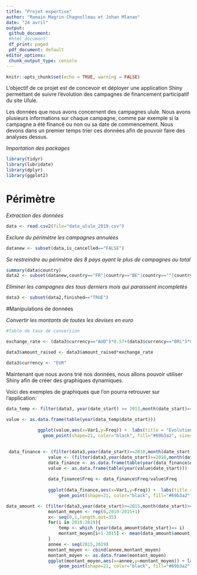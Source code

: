 ---
title: "Projet expertise"
author: "Romain Magrin-Chagnolleau et Johan Mlanao"
date: "24 avril"
output:
 github_document:
 #html_document:
 df_print: paged
 pdf_document: default
editor_options:
 chunk_output_type: console
---

```{r setup, include=FALSE}
knitr::opts_chunk$set(echo = TRUE, warning = FALSE)
```

L'objectif de ce projet est de concevoir et déployer une application Shiny permettant de suivre l’évolution des campagnes de financement participatif du site Ulule.

Les données que nous avons concernent des campagnes ulule. Nous avons plusieurs informations sur chaque campagne, comme par exemple si la campagne a été financé ou non ou sa date de commencement. Nous devons dans un premier temps trier ces données afin de pouvoir faire des analyses dessus.

*Importation des packages*
```{r warning=FALSE}
library(tidyr)
library(lubridate)
library(dplyr)
library(ggplot2)

```

# Périmètre

*Extraction des données*
```{r}
data <- read.csv2(file="data_ulule_2019.csv")
```

*Exclure du périmètre les campagnes annulées*
```{r}
datanew <- subset(data,is_cancelled=="FALSE")
```

*Se restreindre au périmètre des 8 pays ayant le plus de campagnes au total*
```{r}
summary(data$country)
data2 <- subset(datanew,country=="FR"|country=="BE"|country==""|country=="IT"|country=="CA"|country=="ES"|country=="CH"|country=="DE")
```

*Eliminer les campagnes des tous derniers mois qui paraissent incompletès*
```{r}
data3 <- subset(data2,finished=="TRUE")
```

#Manipulations de données

*Convertir les montants de toutes les devises en euro*
```{r}
#Table de taux de conversion

exchange_rate <- (data3$currency=="AUD")*0.57+(data3$currency=="BRL")*0.19+(data3$currency=="CAD")*0.65+(data3$currency=="CHF")*0.94+(data3$currency=="DKK")*0.13+(data3$currency=="EUR")+(data3$currency=="GBP")*1.12+(data3$currency=="NOK")*0.09+(data3$currency=="SEK")*0.092+(data3$currency=="USD")*0.9

data3$amount_raised <- data3$amount_raised*exchange_rate

data3$currency <- "EUR"

```


Maintenant que nous avons trié nos données, nous allons pouvoir utiliser Shiny afin de créer des graphiques dynamiques.

Voici des exemples de graphiques que l'on pourra retrouver sur l'application:

```{r}
data_temp <- filter(data3, year(date_start) >= 2013,month(date_start)==1,category=="Mode & Design")

value <- as.data.frame(table(year(data_temp$date_start)))
            
            ggplot(value,aes(x=Var1,y=Freq)) +  labs(title = "Evolution du nombres de campagnes au mois de Janvier")+ labs(x="Année",y="Montant moyen") +  geom_line(aes(group=1)) + geom_line(aes(group=1)) +
              geom_point(shape=21, color="black", fill="#69b3a2", size=6) 
            
```
            
```{r}
 data_finance <- (filter(data3,year(date_start)>=2010,month(date_start)>=7,goal_raised==TRUE,category=="Musique"))
                value <- (filter(data3,year(date_start)>=2010,month(date_start)>=7))
                data_finance <- as.data.frame(table(year(data_finance$date_start)))
                value <- as.data.frame(table(year(value$date_start)))
                
                data_finance$Freq <- data_finance$Freq/value$Freq
                
                ggplot(data_finance,aes(x=Var1,y=Freq)) +  labs(title = "Taux de campagnes financées à partir de juillet")+ labs(x="Année",y="Taux") +  geom_line(aes(group=1)) + geom_line(aes(group=1)) +
                    geom_point(shape=21, color="black", fill="#69b3a2", size=6)
```

```{r}
data_amount <- (filter(data3,year(date_start)>=2015,month(date_start)>=10,goal_raised==TRUE,category=="Sports"))
                montant_moyen <- rep(0,2019-2015+1)
                x<- seq(0,1,length.out=35)
                for(i in 2010:2019){
                    temp <- which (year(data_amount$date_start)== i)
                    montant_moyen[i+1-2015] <- mean(data_amount$amount_raised[temp])
                }
                annee <- seq(2015,2019)
                montant_moyen <- cbind(annee,montant_moyen)
                montant_moyen <- as.data.frame(montant_moyen)
                ggplot(montant_moyen,aes(x=annee,y=montant_moyen)) + labs(title = "Montant moyen des campagnes à partir d'Octobre")+ labs(x="Année",y="Montant moyen") +  geom_line(aes(group=1)) +
                    geom_point(shape=21, color="black", fill="#69b3a2", size=6) 
              
```




